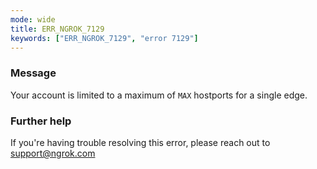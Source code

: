 ```yaml
---
mode: wide
title: ERR_NGROK_7129
keywords: ["ERR_NGROK_7129", "error 7129"]
---
```



### Message

Your account is limited to a maximum of `MAX` hostports for a single edge.

<ErrorDetails />

### Further help

If you're having trouble resolving this error, please reach out to [support@ngrok.com](mailto:support@ngrok.com?subject=Help%20with%20ERR_NGROK_7129)

